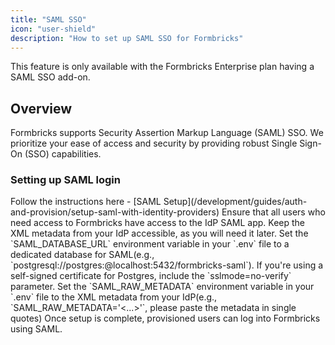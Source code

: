 ```yaml
---
title: "SAML SSO"
icon: "user-shield"
description: "How to set up SAML SSO for Formbricks"
---
```


<Note>This feature is only available with the Formbricks Enterprise plan having a SAML SSO add-on.</Note>

## Overview

Formbricks supports Security Assertion Markup Language (SAML) SSO. We prioritize your ease of access and security by providing robust Single Sign-On (SSO) capabilities.

### Setting up SAML login

<Steps>
  <Step title='Create a SAML application with your Identity Provider (IdP)'>
    Follow the instructions here - [SAML Setup](/development/guides/auth-and-provision/setup-saml-with-identity-providers)
  </Step>
  <Step title='Configure access to the IdP SAML app'>
    Ensure that all users who need access to Formbricks have access to the IdP SAML
    app.
  </Step>
  <Step title='Retrieve XML metadata from your IdP'>
    Keep the XML metadata from your IdP accessible, as you will need it later.
  </Step>
  <Step title='Set the SAML_DATABASE_URL environment variable'>
    Set the `SAML_DATABASE_URL` environment variable in your `.env` file to a dedicated database for SAML(e.g., `postgresql://postgres:@localhost:5432/formbricks-saml`). If you're using a self-signed certificate for Postgres, include the `sslmode=no-verify` parameter.
  </Step>
  <Step title='Set the SAML_RAW_METADATA environment variable'>
    Set the `SAML_RAW_METADATA` environment variable in your `.env` file to the XML metadata from your IdP(e.g., `SAML_RAW_METADATA='<?xml version="1.0" encoding="UTF-8"?><...>'`, please paste the metadata in single quotes)
  </Step>
  <Step title='Your users can now log into Formbricks using SAML'>
    Once setup is complete, provisioned users can log into Formbricks using SAML.
  </Step>
</Steps>
